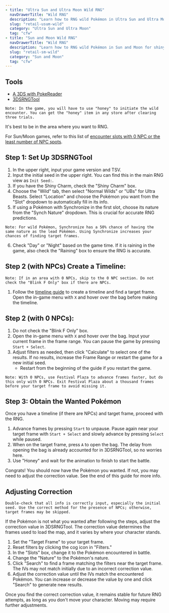 ```yaml
---
- title: "Ultra Sun and Ultra Moon Wild RNG"
  navDrawerTitle: "Wild RNG"
  description: "Learn how to RNG wild Pokémon in Ultra Sun and Ultra Moon for shiny and high-IV results."
  slug: "retail-usum-wild"
  category: "Ultra Sun and Ultra Moon"
  tag: "cfw"
- title: "Sun and Moon Wild RNG"
  navDrawerTitle: "Wild RNG"
  description: "Learn how to RNG wild Pokémon in Sun and Moon for shiny and high-IV results."
  slug: "retail-sm-wild"
  category: "Sun and Moon"
  tag: "cfw"
---
```


## Tools

- [A 3DS with PokeReader](/install-pokereader)
- [3DSRNGTool](https://github.com/wwwwwwzx/3DSRNGTool/releases)

```
Note: In the game, you will have to use "honey" to initiate the wild encounter. You can get the "honey" item in any store after clearing three trials.
```

It's best to be in the area where you want to RNG.

For Sun/Moon games, refer to this list of [encounter slots with 0 NPC or the least number of NPC spots](http://pokerng.forumcommunity.net/?t=59613020).

## Step 1: Set Up 3DSRNGTool

1. In the upper right, input your game version and TSV.
2. Input the initial seed in the upper right. You can find this in the main RNG view as `Init Seed:`.
3. If you have the Shiny Charm, check the "Shiny Charm" box.
4. Choose the "Wild" tab, then select "Normal Wilds" or "UBs" for Ultra Beasts. Select "Location" and choose the Pokémon you want from the "Slot" dropdown to automatically fill in its info.
5. If using a Pokémon with Synchronize in the first slot, choose its nature from the "Synch Nature" dropdown. This is crucial for accurate RNG predictions.

```
Note: For wild Pokémon, Synchronize has a 50% chance of having the same nature as the lead Pokémon. Using Synchronize increases your chances of finding target frames.
```

6. Check "Day" or "Night" based on the game time. If it is raining in the game, also check the "Raining" box to ensure the RNG is accurate.

## Step 2 (with NPCs) Create a Timeline:

```
Note: If in an area with 0 NPCs, skip to the 0 NPC section. Do not check the "Blink F Only" box if there are NPCs.
```

1. Follow the [timeline guide](/retail-usum-timeline) to create a timeline and find a target frame. Open the in-game menu with `X` and hover over the bag before making the timeline.

## Step 2 (with 0 NPCs):

1. Do not check the "Blink F Only" box.
2. Open the in-game menu with `X` and hover over the bag. Input your current frame in the frame range. You can pause the game by pressing `Start + Select`.
3. Adjust filters as needed, then click "Calculate" to select one of the results. If no results, increase the Frame Range or restart the game for a new initial seed.
   - Restart from the beginning of the guide if you restart the game.

```
Note: With 0 NPCs, use Festival Plaza to advance frames faster, but do this only with 0 NPCs. Exit Festival Plaza about a thousand frames before your target frame to avoid missing it.
```

## Step 3: Obtain the Wanted Pokémon

Once you have a timeline (if there are NPCs) and target frame, proceed with the RNG.

1. Advance frames by pressing `Start` to unpause. Pause again near your target frame with `Start + Select` and slowly advance by pressing `Select` while paused.
2. When on the target frame, press `A` to open the bag. The delay from opening the bag is already accounted for in 3DSRNGTool, so no worries here.
3. Use "Honey" and wait for the animation to finish to start the battle.

Congrats! You should now have the Pokémon you wanted. If not, you may need to adjust the correction value. See the end of this guide for more info.

## Adjusting Correction

```
Double-check that all info is correctly input, especially the initial seed. Use the correct method for the presence of NPCs; otherwise, target frames may be skipped.
```

If the Pokémon is not what you wanted after following the steps, adjust the correction value in 3DSRNGTool. The correction value determines the frames used to load the map, and it varies by where your character stands.

1. Set the "Target Frame" to your target frame.
2. Reset filters by clicking the cog icon in "Filters."
3. In the "Slots" box, change it to the Pokémon encountered in battle.
4. Change the "Nature" to the Pokémon's nature.
5. Click "Search" to find a frame matching the filters near the target frame. The IVs may not match initially due to an incorrect correction value.
6. Adjust the correction value until the IVs match the encountered Pokémon. You can increase or decrease the value by one and click "Search" to generate new results.

Once you find the correct correction value, it remains stable for future RNG attempts, as long as you don't move your character. Moving may require further adjustments.
